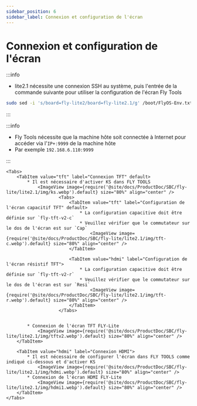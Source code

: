 ```yaml
---
sidebar_position: 6
sidebar_label: Connexion et configuration de l'écran
---
```







# Connexion et configuration de l'écran
:::info

* lite2.1 nécessite une connexion SSH au système, puis l'entrée de la commande suivante pour utiliser la configuration de l'écran Fly Tools
```bash
sudo sed -i 's/board=fly-lite2/board=fly-lite2.1/g' /boot/FlyOS-Env.txt
```
:::

:::info

* Fly Tools nécessite que la machine hôte soit connectée à Internet pour accéder via l'`IP+:9999` de la machine hôte
* Par exemple `192.168.6.110:9999`

:::

    <Tabs>
        <TabItem value="tft" label="Connexion TFT" default>
            * Il est nécessaire d'activer KS dans FLY TOOLS
                <ImageView image={require('@site/docs/ProductDoc/SBC/fly-lite/lite2.1/img/ks.webp').default} size="80%" align="center" />
                        <Tabs>
                            <TabItem value="tft" label="Configuration de l'écran capacitif TFT" default>
                                * La configuration capacitive doit être définie sur `fly-tft-v2-c`
                                * Veuillez vérifier que le commutateur sur le dos de l'écran est sur `Cap`
                                    <ImageView image={require('@site/docs/ProductDoc/SBC/fly-lite/lite2.1/img/tft-c.webp').default} size="80%" align="center" />
                            </TabItem>

                            <TabItem value="hdmi" label="Configuration de l'écran résistif TFT">
                                * La configuration capacitive doit être définie sur `fly-tft-v2-r`
                                * Veuillez vérifier que le commutateur sur le dos de l'écran est sur `Resi`
                                    <ImageView image={require('@site/docs/ProductDoc/SBC/fly-lite/lite2.1/img/tft-r.webp').default} size="80%" align="center" />
                            </TabItem>
                        </Tabs>


            * Connexion de l'écran TFT FLY-Lite
                <ImageView image={require('@site/docs/ProductDoc/SBC/fly-lite/lite2.1/img/tftv2.webp').default} size="80%" align="center" />
        </TabItem>

        <TabItem value="hdmi" label="Connexion HDMI">
            * Il est nécessaire de configurer l'écran dans FLY TOOLS comme indiqué ci-dessous et d'activer KS
                <ImageView image={require('@site/docs/ProductDoc/SBC/fly-lite/lite2.1/img/hdmi.webp').default} size="80%" align="center" />               
            * Connexion de l'écran HDMI FLY-Lite
                <ImageView image={require('@site/docs/ProductDoc/SBC/fly-lite/lite2.1/img/hdmi1.webp').default} size="80%" align="center" />
        </TabItem>
    </Tabs>